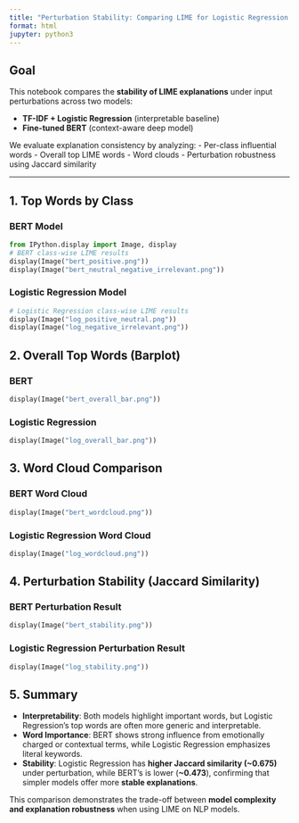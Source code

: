 ```yaml
---
title: "Perturbation Stability: Comparing LIME for Logistic Regression and BERT"
format: html
jupyter: python3
---
```


## Goal
This notebook compares the **stability of LIME explanations** under input perturbations across two models:

- **TF-IDF + Logistic Regression** (interpretable baseline)
- **Fine-tuned BERT** (context-aware deep model)

We evaluate explanation consistency by analyzing:
- Per-class influential words
- Overall top LIME words
- Word clouds
- Perturbation robustness using Jaccard similarity

---

## 1. Top Words by Class

### BERT Model
```python
from IPython.display import Image, display
# BERT class-wise LIME results
display(Image("bert_positive.png"))
display(Image("bert_neutral_negative_irrelevant.png"))
```

### Logistic Regression Model
```python
# Logistic Regression class-wise LIME results
display(Image("log_positive_neutral.png"))
display(Image("log_negative_irrelevant.png"))
```

## 2. Overall Top Words (Barplot)

### BERT
```python
display(Image("bert_overall_bar.png"))
```

### Logistic Regression
```python
display(Image("log_overall_bar.png"))
```

## 3. Word Cloud Comparison

### BERT Word Cloud
```python
display(Image("bert_wordcloud.png"))
```

### Logistic Regression Word Cloud
```python
display(Image("log_wordcloud.png"))
```

## 4. Perturbation Stability (Jaccard Similarity)

### BERT Perturbation Result
```python
display(Image("bert_stability.png"))
```

### Logistic Regression Perturbation Result
```python
display(Image("log_stability.png"))
```

## 5. Summary
- **Interpretability**: Both models highlight important words, but Logistic Regression's top words are often more generic and interpretable.
- **Word Importance**: BERT shows strong influence from emotionally charged or contextual terms, while Logistic Regression emphasizes literal keywords.
- **Stability**: Logistic Regression has **higher Jaccard similarity (~0.675)** under perturbation, while BERT’s is lower (**~0.473**), confirming that simpler models offer more **stable explanations**.

This comparison demonstrates the trade-off between **model complexity and explanation robustness** when using LIME on NLP models.